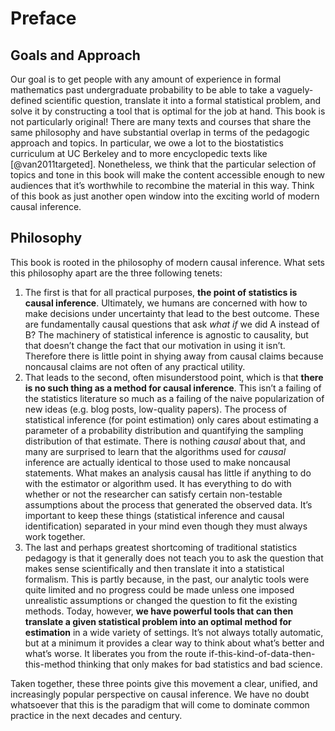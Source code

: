 # Preface {.unnumbered}

## Goals and Approach

Our goal is to get people with any amount of experience in formal mathematics past undergraduate probability to be able to take a vaguely-defined scientific question, translate it into a formal statistical problem, and solve it by constructing a tool that is optimal for the job at hand.
This book is not particularly original! There are many texts and courses that share the same philosophy and have substantial overlap in terms of the pedagogic approach and topics. In particular, we owe a lot to the biostatistics curriculum at UC Berkeley and to more encyclopedic texts like [@van2011targeted]. Nonetheless, we think that the particular selection of topics and tone in this book will make the content accessible enough to new audiences that it’s worthwhile to recombine the material in this way. Think of this book as just another open window into the exciting world of modern causal inference.

## Philosophy

This book is rooted in the philosophy of modern causal inference. What sets this philosophy apart are the three following tenets:

1. The first is that for all practical purposes, **the point of statistics is causal inference**. Ultimately, we humans are concerned with how to make decisions under uncertainty that lead to the best outcome. These are fundamentally causal questions that ask *what if* we did A instead of B? The machinery of statistical inference is agnostic to causality, but that doesn't change the fact that our motivation in using it isn't. Therefore there is little point in shying away from causal claims because noncausal claims are not often of any practical utility.
2. That leads to the second, often misunderstood point, which is that **there is no such thing as a method for causal inference**. This isn't a failing of the statistics literature so much as a failing of the naive popularization of new ideas (e.g. blog posts, low-quality papers). The process of statistical inference (for point estimation) only cares about estimating a parameter of a probability distribution and quantifying the sampling distribution of that estimate. There is nothing *causal* about that, and many are surprised to learn that the algorithms used for *causal* inference are actually identical to those used to make noncausal statements. What makes an analysis causal has little if anything to do with the estimator or algorithm used. It has everything to do with whether or not the researcher can satisfy certain non-testable assumptions about the process that generated the observed data. It's important to keep these things (statistical inference and causal identification) separated in your mind even though they must always work together.
3. The last and perhaps greatest shortcoming of traditional statistics pedagogy is that it generally does not teach you to ask the question that makes sense scientifically and then translate it into a statistical formalism. This is partly because, in the past, our analytic tools were quite limited and no progress could be made unless one imposed unrealistic assumptions or changed the question to fit the existing methods. Today, however, **we have powerful tools that can then translate a given statistical problem into an optimal method for estimation** in a wide variety of settings. It's not always totally automatic, but at a minimum it provides a clear way to think about what's better and what's worse. It liberates you from the route if-this-kind-of-data-then-this-method thinking that only makes for bad statistics and bad science.

Taken together, these three points give this movement a clear, unified, and increasingly popular perspective on causal inference. We have no doubt whatsoever that this is the paradigm that will come to dominate common practice in the next decades and century.
